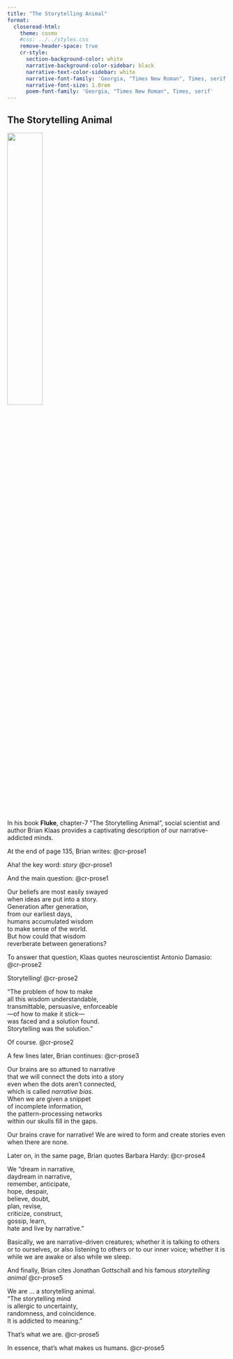 ```yaml
---
title: "The Storytelling Animal"
format: 
  closeread-html:
    theme: cosmo
    #css: ../../styles.css
    remove-header-space: true
    cr-style:
      section-background-color: white
      narrative-background-color-sidebar: black
      narrative-text-color-sidebar: white
      narrative-font-family: 'Georgia, "Times New Roman", Times, serif'
      narrative-font-size: 1.8rem
      poem-font-family: 'Georgia, "Times New Roman", Times, serif'
---
```


```{=html}
<style>
  @import url("https://fonts.googleapis.com/css2?family=Cormorant+Garamond:ital,wght@0,300;0,400;0,500;0,600;0,700;1,300;1,400;1,500;1,600;1,700&family=Playfair+Display:ital,wght@0,400..900;1,400..900&display=swap");

  #quarto-document-content h1 {
    font-family: "Cormorant Garamond", "Times New Roman", Times, serif;
    font-weight: 500;
    font-size: 2.3em;
    line-height: 1.1;
    margin-top: 0;
  }

  .cr-section  .narrative-col  > *:first-child {
    padding-block-start: 10svh;
  }
</style>
```


::::{.cr-section}

:::{focus-on="cr-fluke"}
# The Storytelling Animal
:::

:::{#cr-fluke}
![](fluke.jpg){width="40%" fig-align="center"}
:::

In his book __Fluke__, chapter-7 "The Storytelling Animal", social scientist and author Brian Klaas provides a captivating description of our narrative-addicted minds.

At the end of page 135, Brian writes: [@cr-prose1]{scale-by="2"}

Aha! the key word: _story_ [@cr-prose1]{scale-by="2" highlight="cr-story"}

And the main question: [@cr-prose1]{scale-by="2" highlight="cr-question"}

:::{#cr-prose1}
| Our beliefs are most easily swayed 
| [when ideas are put into a story]{#cr-story}. 
| Generation after generation, 
| from our earliest days, 
| humans accumulated wisdom 
| to make sense of the world. 
| But how could that wisdom
| [reverberate between generations?]{#cr-question}
:::

To answer that question, Klaas quotes neuroscientist Antonio Damasio: [@cr-prose2]{scale-by="2"}

Storytelling! [@cr-prose2]{scale-by="2" highlight="cr-answer"}

:::{#cr-prose2}
| "The problem of how to make 
| all this wisdom understandable, 
| transmittable, persuasive, enforceable
| ---of how to make it stick---
| was faced and a solution found. 
| [Storytelling was the solution."]{#cr-answer}
:::

Of course. [@cr-prose2]{scale-by="2"}

A few lines later, Brian continues: [@cr-prose3]{scale-by="2"}

:::{#cr-prose3}
| Our brains are so attuned to narrative 
| that we will connect the dots into a story 
| even when the dots aren't connected, 
| which is called _narrative bias_. 
| When we are given a snippet 
| of incomplete information, 
| the pattern-processing networks 
| within our skulls fill in the gaps.
:::

Our brains crave for narrative! We are wired to form and create stories 
even when there are none.

Later on, in the same page, Brian quotes Barbara Hardy: [@cr-prose4]{scale-by="2"}

:::{#cr-prose4}
| We "dream in narrative, 
| daydream in narrative, 
| remember, anticipate, 
| hope, despair, 
| believe, doubt, 
| plan, revise, 
| criticize, construct, 
| gossip, learn,
| hate and live by narrative."
:::

Basically, we are narrative-driven creatures; whether it is talking to others or to ourselves, or also listening to others or to our inner voice; whether it is while we are awake or also while we sleep.

And finally, Brian cites Jonathan Gottschall and his famous _storytelling animal_ [@cr-prose5]{scale-by="2"}

:::{#cr-prose5}
| We are ... [a storytelling animal.]{#cr-animal} 
| "The storytelling mind 
| is allergic to uncertainty,
| randomness, and coincidence.
| It is addicted to meaning."
:::

That's what we are. [@cr-prose5]{scale-by="2" highlight="cr-animal"} 

In essence, that's what makes us humans. [@cr-prose5]{scale-by="2"}

::::


